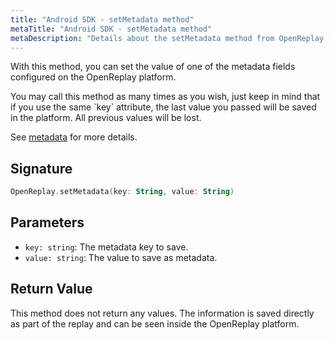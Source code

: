```yaml
---
title: "Android SDK - setMetadata method"
metaTitle: "Android SDK - setMetadata method"
metaDescription: "Details about the setMetadata method from OpenReplay's Android SDK"
---
```


With this method, you can set the value of one of the metadata fields configured on the OpenReplay platform.

<Aside type="note">
	You may call this method as many times as you wish, just keep in mind that if you use the same `key` attribute, the last value you passed will be saved in the platform. All previous values will be lost.
</Aside>

See [metadata](/installation/metadata) for more details. 

## Signature
```kotlin
OpenReplay.setMetadata(key: String, value: String)
```

## Parameters

- `key: string`: The metadata key to save. 
- `value: string`: The value to save as metadata.

## Return Value

This method does not return any values. The information is saved directly as part of the replay and can be seen inside the OpenReplay platform.
